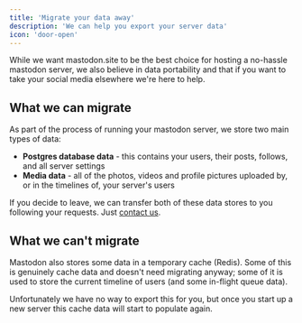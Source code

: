 ```yaml
---
title: 'Migrate your data away'
description: 'We can help you export your server data'
icon: 'door-open'
---
```


<Tip>While we want mastodon.site to be the best choice for hosting a no-hassle mastodon server, we also believe in data portability and that if you want to take your social media elsewhere we're here to help.</Tip>

## What we can migrate

As part of the process of running your mastodon server, we store two main types of data:

* **Postgres database data** - this contains your users, their posts, follows, and all server settings
* **Media data** - all of the photos, videos and profile pictures uploaded by, or in the timelines of, your server's users

If you decide to leave, we can transfer both of these data stores to you following your requests. Just [contact us](/support/overview).

## What we can't migrate

Mastodon also stores some data in a temporary cache (Redis). Some of this is genuinely cache data and doesn't need migrating anyway; some of it is used to store the current timeline of users (and some in-flight queue data).

Unfortunately we have no way to export this for you, but once you start up a new server this cache data will start to populate again.